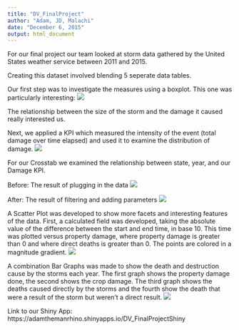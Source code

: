 ```yaml
---
title: "DV_FinalProject"
author: "Adam, JD, Malachi"
date: "December 6, 2015"
output: html_document
---
```


For our final project our team looked at storm data gathered by the United States weather service between 2011 and 2015.

Creating this dataset involved blending 5 seperate data tables.

Our first step was to investigate the measures using a boxplot. This one was particularly interesting:
![](./BoxPlot.jpg)

The relationship between the size of the storm and the damage it caused really interested us. 

Next, we applied a KPI which measured the intensity of the event (total damage over time elapsed) and used it to examine the distribution of damage. 
![](./Histogram.jpg)

For our Crosstab we examined the relationship between state, year, and our Damage KPI.

Before: The result of plugging in the data
![](./CrossTabBefore.jpg)

After: The result of filtering and adding parameters
![](./CrossTabAfter.jpg)

A Scatter Plot was developed to show more facets and interesting features of the data. First, a calculated field was developed, taking the absolute value of the difference between the start and end time, in base 10. This time was plotted versus property damage, where property damage is greater than 0 and where direct deaths is greater than 0. The points are colored in a magnitude gradient.
![](./ScatterPlot.jpg)

A combination Bar Graphs was made to show the death and destruction cause by the storms each year. The first graph shows the property damage done, the second shows the crop damage. The third graph shows the deaths caused directly by the storms and the fourth show the death that were a result of the storm but weren't a direct result.
![](./Bargraph.png)

Link to our Shiny App:
https://adamthemanrhino.shinyapps.io/DV_FinalProjectShiny
